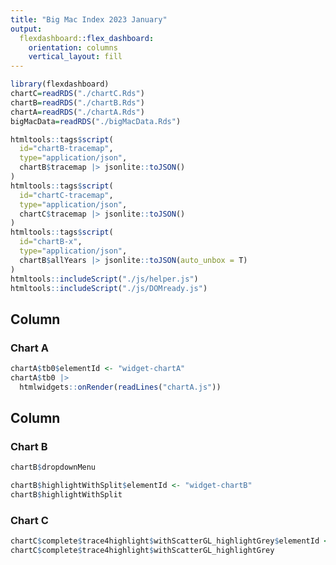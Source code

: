```yaml
---
title: "Big Mac Index 2023 January"
output: 
  flexdashboard::flex_dashboard:
    orientation: columns
    vertical_layout: fill
---
```


```r
library(flexdashboard)
chartC=readRDS("./chartC.Rds")
chartB=readRDS("./chartB.Rds")
chartA=readRDS("./chartA.Rds")
bigMacData=readRDS("./bigMacData.Rds")
```


```r
htmltools::tags$script(
  id="chartB-tracemap",
  type="application/json",
  chartB$tracemap |> jsonlite::toJSON()
)
htmltools::tags$script(
  id="chartC-tracemap",
  type="application/json",
  chartC$tracemap |> jsonlite::toJSON()
)
htmltools::tags$script(
  id="chartB-x",
  type="application/json",
  chartB$allYears |> jsonlite::toJSON(auto_unbox = T)
)
htmltools::includeScript("./js/helper.js")
htmltools::includeScript("./js/DOMready.js")
```



Column {data-width=150}
-----------------------------------------------------------------------

### Chart A

```r
chartA$tb0$elementId <- "widget-chartA"
chartA$tb0 |>
  htmlwidgets::onRender(readLines("chartA.js"))
```



Column {data-width=350}
-----------------------------------------------------------------------

### Chart B


```r
chartB$dropdownMenu
```

```r
chartB$highlightWithSplit$elementId <- "widget-chartB"
chartB$highlightWithSplit  
```

### Chart C

```r
chartC$complete$trace4highlight$withScatterGL_highlightGrey$elementId <- "widget-chartC"
chartC$complete$trace4highlight$withScatterGL_highlightGrey 
```

